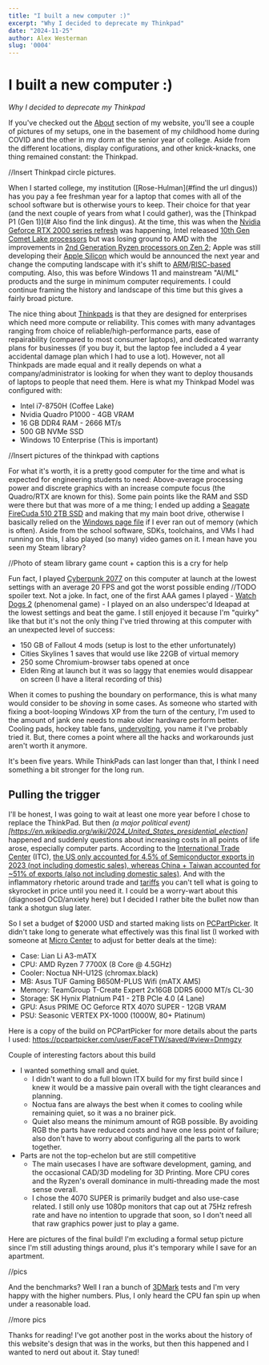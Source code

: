 ```yaml
---
title: "I built a new computer :)"
excerpt: "Why I decided to deprecate my Thinkpad"
date: "2024-11-25"
author: Alex Westerman
slug: '0004'
---
```



# I built a new computer :)

_Why I decided to deprecate my Thinkpad_

If you've checked out the [About](/about) section of my website, you'll see a couple of pictures of my setups, one in the basement of my childhood home during COVID and the other in my dorm at the senior year of college. Aside from the different locations, display configurations, and other knick-knacks, one thing remained constant: the Thinkpad.

//Insert Thinkpad circle pictures.

When I started college, my institution ([Rose-Hulman](#find the url dingus)) has you pay a fee freshman year for a laptop that comes with all of the school software but is otherwise yours to keep. Their choice for that year (and the next couple of years from what I could gather), was the [Thinkpad P1 (Gen 1)](# Also find the link dingus). At the time, this was when the [Nvidia Geforce RTX 2000 series refresh](https://en.wikipedia.org/wiki/GeForce_20_series) was happening, Intel released [10th Gen Comet Lake processors](https://en.wikipedia.org/wiki/Comet_Lake) but was losing ground to AMD with the improvements in [2nd Generation Ryzen processors on Zen 2](https://en.wikipedia.org/wiki/Zen_2); Apple was still developing their [Apple Silicon](https://en.wikipedia.org/wiki/Apple_M1) which would be announced the next year and change the computing landscape with it's shift to [ARM](https://en.wikipedia.org/wiki/AArch64#ARMv8.4-A)/[RISC-based](https://en.wikipedia.org/wiki/Reduced_instruction_set_computer) computing. Also, this was before Windows 11 and mainstream "AI/ML" products and the surge in minimum computer requirements. I could continue framing the history and landscape of this time but this gives a fairly broad picture.

The nice thing about [Thinkpads](https://en.wikipedia.org/wiki/ThinkPad) is that they are designed for enterprises which need more compute or reliability. This comes with many advantages ranging from choice of reliable/high-performance parts, ease of repairability (compared to most consumer laptops), and dedicated warranty plans for businesses (if you buy it, but the laptop fee included a 4 year accidental damage plan which I had to use a lot). However, not all Thinkpads are made equal and it really depends on what a company/administrator is looking for when they want to deploy thousands of laptops to people that need them. Here is what my Thinkpad Model was configured with:

- Intel i7-8750H (Coffee Lake)
- Nvidia Quadro P1000 - 4GB VRAM
- 16 GB DDR4 RAM - 2666 MT/s
- 500 GB NVMe SSD
- Windows 10 Enterprise (This is important)

//Insert pictures of the thinkpad with captions

For what it's worth, it is a pretty good computer for the time and what is expected for engineering students to need: Above-average processing power and discrete graphics with an increase compute focus (the Quadro/RTX are known for this). Some pain points like the RAM and SSD were there but that was more of a me thing; I ended up adding a [Seagate FireCuda 510 2TB SSD](https://www.seagate.com/support/internal-hard-drives/ssd/firecuda-ssd/) and making that my main boot drive, otherwise I basically relied on the [Windows page file](https://learn.microsoft.com/en-us/troubleshoot/windows-client/performance/introduction-to-the-page-file) if I ever ran out of memory (which is often). Aside from the school software, SDKs, toolchains, and VMs I had running on this, I also played (so many) video games on it. I mean have you seen my Steam library?

//Photo of steam library game count + caption this is a cry for help

Fun fact, I played [Cyberpunk 2077](https://www.cyberpunk.net/us/en/) on this computer at launch at the lowest settings with an average 20 FPS and got the worst possible ending //TODO spoiler text. Not a joke. In fact, one of the first AAA games I played - [Watch Dogs 2](https://store.steampowered.com/app/447040/Watch_Dogs_2/) (phenomenal game) - I played on an also underspec'd Ideapad at the lowest settings and beat the game. I still enjoyed it because I'm "quirky" like that but it's not the only thing I've tried throwing at this computer with an unexpected level of success:

- 150 GB of Fallout 4 mods (setup is lost to the ether unfortunately)
- Cities Skylines 1 saves that would use like 22GB of virtual memory
- 250 some Chromium-browser tabs opened at once
- Elden Ring at launch but it was so laggy that enemies would disappear on screen (I have a literal recording of this)

When it comes to pushing the boundary on performance, this is what many would consider to be _shoving_ in some cases. As someone who started with fixing a boot-looping Windows XP from the turn of the century, I'm used to the amount of jank one needs to make older hardware perform better. Cooling pads, hockey table fans, [undervolting](https://throttlestop.net/), you name it I've probably tried it. But, there comes a point where all the hacks and workarounds just aren't worth it anymore.

It's been five years. While ThinkPads can last longer than that, I think I need something a bit stronger for the long run.

## Pulling the trigger

I'll be honest, I was going to wait at least one more year before I chose to replace the ThinkPad. But then _(a major political event)[https://en.wikipedia.org/wiki/2024_United_States_presidential_election]_ happened and suddenly questions about increasing costs in all points of life arose, especially computer parts. According to the [International Trade Center](https://www.intracen.org) (ITC), [the US only accounted for 4.5% of Semiconductor exports in 2023 (not including domestic sales), whereas China + Taiwan accounted for ~51% of exports (also not including domestic sales)](https://www.trademap.org/Country_SelProduct.aspx?nvpm=1%7c%7c%7c%7c%7c8542%7c%7c%7c4%7c1%7c1%7c2%7c1%7c1%7c2%7c1%7c1%7c1). And with the inflammatory rhetoric around trade and [tariffs](https://en.wikipedia.org/wiki/Tariff) you can't tell what is going to skyrocket in price until you need it. I could be a worry-wart about this (diagnosed OCD/anxiety here) but I decided I rather bite the bullet now than tank a shotgun slug later.

So I set a budget of $2000 USD and started making lists on [PCPartPicker](https://pcpartpicker.com). It didn't take long to generate what effectively was this final list (I worked with someone at [Micro Center](https://www.microcenter.com/) to adjust for better deals at the time):

- Case: Lian Li A3-mATX
- CPU: AMD Ryzen 7 7700X (8 Core @ 4.5GHz)
- Cooler: Noctua NH-U12S (chromax.black)
- MB: Asus TUF Gaming B650M-PLUS Wifi (mATX AM5)
- Memory: TeamGroup T-Create Expert 2x16GB DDR5 6000 MT/s CL-30
- Storage: SK Hynix Platnium P41 - 2TB PCIe 4.0 (4 Lane)
- GPU: Asus PRIME OC Geforce RTX 4070 SUPER - 12GB VRAM
- PSU: Seasonic VERTEX PX-1000 (1000W, 80+ Platinum)

Here is a copy of the build on PCPartPicker for more details about the parts I used: https://pcpartpicker.com/user/FaceFTW/saved/#view=Dnmgzy

Couple of interesting factors about this build
- I wanted something small and quiet.
  - I didn't want to do a full blown ITX build for my first build since I knew it would be a massive pain overall with the tight clearances and planning.
  - Noctua fans are always the best when it comes to cooling while remaining quiet, so it was a no brainer pick.
  - Quiet also means the minimum amount of RGB possible. By avoiding RGB the parts have reduced costs and have one less point of failure; also don't have to worry about configuring all the parts to work together.
- Parts are not the top-echelon but are still competitive
  - The main usecases I have are software development, gaming, and the occasional CAD/3D modeling for 3D Printing. More CPU cores and the Ryzen's overall dominance in multi-threading made the most sense overall.
  - I chose the 4070 SUPER is primarily budget and also use-case related. I still only use 1080p monitors that cap out at 75Hz refresh rate and have no intention to upgrade that soon, so I don't need all that raw graphics power just to play a game.

Here are pictures of the final build! I'm excluding a formal setup picture since I'm still adusting things around, plus it's temporary while I save for an apartment.

//pics

And the benchmarks? Well I ran a bunch of [3DMark](https://www.3dmark.com) tests and I'm very happy with the higher numbers. Plus, I only heard the CPU fan spin up when under a reasonable load.

//more pics





Thanks for reading! I've got another post in the works about the history of this website's design that was in the works, but then this happened and I wanted to nerd out about it. Stay tuned!